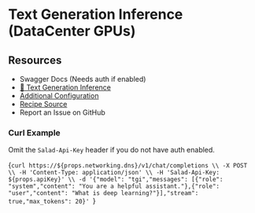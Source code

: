 # Text Generation Inference (DataCenter GPUs)

## Resources

- <Link url={`https://${props.networking.dns}/docs`}>Swagger Docs</Link> (Needs auth if enabled)
- [🤗 Text Generation Inference](https://huggingface.co/docs/text-generation-inference/index)
- [Additional Configuration](https://huggingface.co/docs/text-generation-inference/reference/launcher)
- [Recipe Source](https://github.com/SaladTechnologies/salad-recipes/tree/master/recipes/tgi-dc)
- <Link url={`https://github.com/SaladTechnologies/salad-recipes/issues/new?title=Text%20Generation%20Inference%20DataCenter&body=%3C%21---%20Please%20describe%20the%20issue%20you%20are%20having%20with%20this%20recipe%2C%20and%20include%20as%20much%20detail%20as%20possible%2C%20including%20any%20relevant%20logs.%20--%3E%0AImage%3A%20${props.container.image}`}>Report an Issue on GitHub</Link>

### Curl Example

<Callout variation="note">Omit the `Salad-Api-Key` header if you do not have auth enabled.</Callout>

<CodeBlock language="bash">{`curl https://${props.networking.dns}/v1/chat/completions \\
    -X POST \\
    -H 'Content-Type: application/json' \\
    -H 'Salad-Api-Key: ${props.apiKey}' \\
    -d '{"model": "tgi","messages": [{"role": "system","content": "You are a helpful assistant."},{"role": "user","content": "What is deep learning?"}],"stream": true,"max_tokens": 20}'
`}</CodeBlock>
